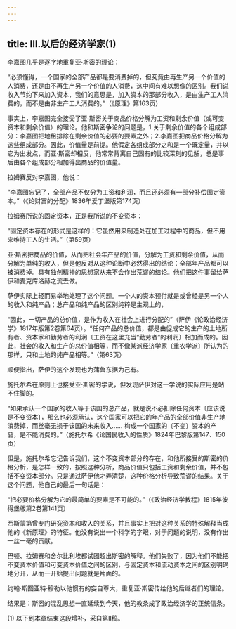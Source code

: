 ```yaml
---
---
---
```

title: Ⅲ.以后的经济学家(1)
---



李嘉图几乎是逐字地重复亚·斯密的理论：

“必须懂得，一个国家的全部产品都是要消费掉的，但究竟由再生产另一个价值的人消费，还是由不再生产另一个价值的人消费，这中间有难以想像的区别。我们说收入节约下来加入资本，我们的意思是，加入资本的那部分收入，是由生产工人消费的，而不是由非生产工人消费的。”（《原理》第163页）

事实上，李嘉图完全接受了亚·斯密关于商品价格分解为工资和剩余价值（或可变资本和剩余价值）的理论。他和斯密争论的问题是，1.关于剩余价值的各个组成部分：李嘉图把地租排除在剩余价值的必要的要素之外；2.李嘉图把商品价格分解为这些组成部分。因此，价值量是前提。他假定各组成部分之和是一个既定量，并以它为出发点，而亚·斯密却相反，他常常背离自己固有的比较深刻的见解，总是事后由各个组成部分相加得出商品的价值量。

拉姆赛反对李嘉图，他说：

“李嘉图忘记了，全部产品不仅分为工资和利润，而且还必须有一部分补偿固定资本。”（《论财富的分配》1836年爱丁堡版第174页）

拉姆赛所说的固定资本，正是我所说的不变资本：

“固定资本存在的形式是这样的：它虽然用来制造处在加工过程中的商品，但不用来维持工人的生活。”（第59页）

亚·斯密把商品的价值，从而把社会年产品的价值，分解为工资和剩余价值，从而分解为单纯的收入，但是他反对从这种论断中必然得出的结论：全部年产品都可以被消费掉。具有独创精神的思想家从来不会作出荒谬的结论。他们把这件事留给萨伊和麦克库洛赫之流去做。

萨伊实际上轻而易举地处理了这个问题。一个人的资本预付就是或曾经是另一个人的收入和纯产品；总产品和纯产品的区别纯粹是主观上的，

“因此，一切产品的总价值，是作为收入在社会上进行分配的”（萨伊《论政治经济学》1817年版第2卷第64页）。“任何产品的总价值，都是由促成它的生产的土地所有者、资本家和勤劳者的利润〔工资在这里充当“勤劳者”的利润〕相加而成的。因此，社会的收入和生产的总价值相等，而不像某派经济学家〔重农学派〕所认为的那样，只和土地的纯产品相等。”（第63页）

顺便指出，萨伊的这个发现也为蒲鲁东据为己有。

施托尔希在原则上也接受亚·斯密的学说，但发现萨伊对这一学说的实际应用是站不住脚的。

“如果承认一个国家的收入等于该国的总产品，就是说不必扣除任何资本〔应该说是不变资本〕，那么也必须承认，这个国家可以把它的年产品的全部价值非生产地消费掉，而丝毫无损于该国的未来收入…… 构成一个国家的〔不变〕资本的产品，是不能消费的。”（施托尔希《论国民收入的性质》1824年巴黎版第147、150页）

但是，施托尔希忘记告诉我们，这个不变资本部分的存在，和他所接受的斯密的价格分析，是怎样一致的，按照这种分析，商品价值只包括工资和剩余价值，并不包括不变资本部分。只是通过萨伊他才弄清楚，这种价格分析导致荒谬的结果。关于这个问题，他自己的最后一句话是：

“把必要价格分解为它的最简单的要素是不可能的。”（《政治经济学教程》1815年彼得堡版第2卷第141页）

西斯蒙第曾专门研究资本和收入的关系，并且事实上把对这种关系的特殊解释当成他的《新原理》的特征。他没有说出一个科学的字眼，对于问题的说明，没有作出一丝一毫的贡献。

巴顿、拉姆赛和舍尔比利埃都试图超出斯密的解释。他们失败了，因为他们不能把不变资本价值和可变资本价值之间的区别，与固定资本和流动资本之间的区别明确地分开，从而一开始提出问题就是片面的。

约翰·斯图亚特·穆勒以他惯有的妄自尊大，重复亚·斯密传给他的后继者们的理论。

结果是：斯密的混乱思想一直延续到今天，他的教条成了政治经济学的正统信条。

(1) 以下到本章结束这段增补，采自第Ⅱ稿。